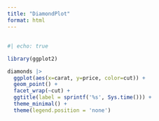 ```yaml
---
title: "DiamondPlot"
format: html
---
```


## 

```r
#| echo: true

library(ggplot2)

diamonds |>
  ggplot(aes(x=carat, y=price, color=cut)) +
  geom_point() +
  facet_wrap(~cut) +
  ggtitle(label = sprintf('%s', Sys.time())) +
  theme_minimal() +
  theme(legend.position = 'none')

```


